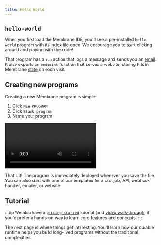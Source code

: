 ```yaml
---
title: Hello World
---
```



## `hello-world`

When you first load the Membrane IDE, you'll see a pre-installed `hello-world` program with its index file open. We encourage you to start clicking around and playing with the code!

That program has a `run` action that logs a message and sends you an [email](/features/email). It also exports an `endpoint` function that serves a website, storing hits in Membrane [state](/features/state) on each visit.

## Creating new programs

Creating a new Membrane program is simple:

<Steps>

1. Click `NEW PROGRAM`
2. Click `Blank program`
3. Name your program

</Steps>

<video src="/cloud-assets/blank-program.mp4" controls autoplay></video>

That's it! The program is immediately deployed whenever you save the file. You can also start with one of our templates for a cronjob, API, webhook handler, emailer, or website.

## Tutorial

:::tip
We also have a [`getting-started`](https://www.membrane.io/share/membrane/getting-started) tutorial (and <a href="https://share.descript.com/view/Smb0rEUzMkk" target="_blank">video walk-through</a>) if you'd prefer a hands-on way to learn core features and concepts.
:::

The next page is where things get interesting. You'll learn how our durable runtime helps you build long-lived programs without the traditional complexities.
